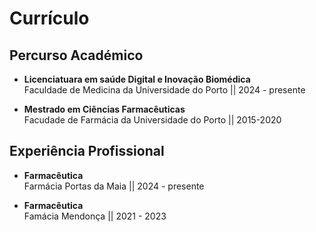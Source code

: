 # Currículo

## Percurso Académico
- **Licenciatuara em saúde Digital e Inovação Biomédica**  
  Faculdade de Medicina da Universidade do Porto || 2024 - presente  
  
- **Mestrado em Ciências Farmacêuticas**  
  Facudade de Farmácia da Universidade do Porto || 2015-2020  


## Experiência Profissional
- **Farmacêutica**  
  Farmácia Portas da Maia || 2024 - presente  


- **Farmacêutica**  
  Famácia Mendonça || 2021 - 2023  
 

